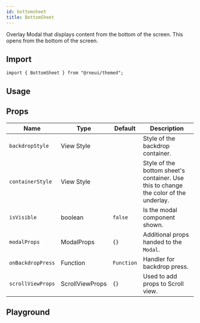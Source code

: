 ```yaml
---
id: bottomsheet
title: BottomSheet
---
```



Overlay Modal that displays content from the bottom of the screen.
This opens from the bottom of the screen.

## Import

```tsx
import { BottomSheet } from "@rneui/themed";
```

## Usage

<Usage />

## Props

<div class='table-responsive'>

| Name              | Type            | Default    | Description                                                                          |
| ----------------- | --------------- | ---------- | ------------------------------------------------------------------------------------ |
| `backdropStyle`   | View Style      |            | Style of the backdrop container.                                                     |
| `containerStyle`  | View Style      |            | Style of the bottom sheet's container. Use this to change the color of the underlay. |
| `isVisible`       | boolean         | `false`    | Is the modal component shown.                                                        |
| `modalProps`      | ModalProps      | `{}`       | Additional props handed to the `Modal`.                                              |
| `onBackdropPress` | Function        | `Function` | Handler for backdrop press.                                                          |
| `scrollViewProps` | ScrollViewProps | `{}`       | Used to add props to Scroll view.                                                    |

</div>

## Playground

<Play />
